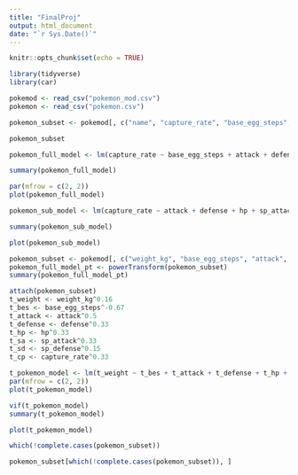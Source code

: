 ---
title: "FinalProj"
output: html_document
date: "`r Sys.Date()`"
---

```{r setup, include=FALSE}
knitr::opts_chunk$set(echo = TRUE)
```

```{r}
library(tidyverse)
library(car)

pokemod <- read_csv("pokemon_mod.csv")
pokemon <- read_csv("pokemon.csv")
```
```{r}
pokemon_subset <- pokemod[, c("name", "capture_rate", "base_egg_steps", "attack", "defense", "hp", "sp_attack", "sp_defense", "experience_growth", "is_legendary")]

pokemon_subset
```
```{r}
pokemon_full_model <- lm(capture_rate ~ base_egg_steps + attack + defense + hp + sp_attack + sp_defense + experience_growth + is_legendary, data = pokemon_subset)

summary(pokemon_full_model)
```
```{r}
par(mfrow = c(2, 2))
plot(pokemon_full_model)
```
```{r}
pokemon_sub_model <- lm(capture_rate ~ attack + defense + hp + sp_attack + sp_defense, data = pokemon_subset)

summary(pokemon_sub_model)
```
```{r}
plot(pokemon_sub_model)
```
```{r}
pokemon_subset <- pokemod[, c("weight_kg", "base_egg_steps", "attack", "defense", "hp", "sp_attack", "sp_defense", "capture_rate", "experience_growth")]
pokemon_full_model_pt <- powerTransform(pokemon_subset)
summary(pokemon_full_model_pt)

attach(pokemon_subset)
t_weight <- weight_kg^0.16
t_bes <- base_egg_steps^-0.67
t_attack <- attack^0.5
t_defense <- defense^0.33
t_hp <- hp^0.33
t_sa <- sp_attack^0.33
t_sd <- sp_defense^0.15
t_cp <- capture_rate^0.33

t_pokemon_model <- lm(t_weight ~ t_bes + t_attack + t_defense + t_hp + t_sa + t_sd + t_cp + experience_growth)
par(mfrow = c(2, 2))
plot(t_pokemon_model)
```
```{r}
vif(t_pokemon_model)
summary(t_pokemon_model)
```
```{r}
plot(t_pokemon_model)
```
```{r}
which(!complete.cases(pokemon_subset))
```
```{r}
pokemon_subset[which(!complete.cases(pokemon_subset)), ]
```
